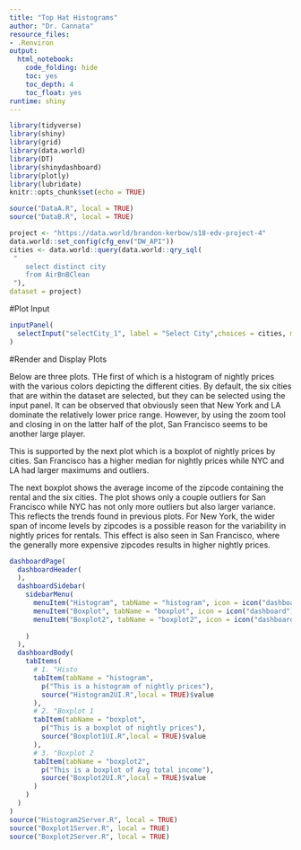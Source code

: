 ```yaml
---
title: "Top Hat Histograms"
author: "Dr. Cannata"
resource_files:
- .Renviron
output:
  html_notebook:
    code_folding: hide
    toc: yes
    toc_depth: 4
    toc_float: yes
runtime: shiny
---
```



```r
library(tidyverse)
library(shiny)
library(grid)
library(data.world)
library(DT)
library(shinydashboard)
library(plotly)
library(lubridate)
knitr::opts_chunk$set(echo = TRUE)
```



```r
source("DataA.R", local = TRUE)
source("DataB.R", local = TRUE)


```


```r
project <- "https://data.world/brandon-kerbow/s18-edv-project-4" 
data.world::set_config(cfg_env("DW_API")) 
cities <- data.world::query(data.world::qry_sql(
 "   
	select distinct city 
	from AirBnBClean
 "), 
dataset = project)
```
#Plot Input

```r
inputPanel(
  selectInput("selectCity_1", label = "Select City",choices = cities, multiple=TRUE, selected=c("DC","NYC","LA","SF","Chicago","Boston"))
)
```


#Render and Display Plots

Below are three plots. THe first of which is a histogram of nightly prices with the various colors depicting the different cities. By default, the six cities that are within the dataset are selected, but they can be selected using the input panel. It can be observed that obviously seen that New York and LA dominate the relatively lower price range. However, by using the zoom tool and closing in on the latter half of the plot, San Francisco seems to be another large player. 

This is supported by the next plot which is a boxplot of nightly prices by cities. San Francisco has a higher median for nightly prices while NYC and LA had larger maximums and outliers.

The next boxplot shows the average income of the zipcode containing the rental and the six cities. The plot shows only a couple outliers for San Francisco while NYC has not only more outliers but also larger variance. This reflects the trends found in previous plots. For New York, the wider span of income levels by zipcodes is a possible reason for the variability in nightly prices for rentals. This effect is also seen in San Francisco, where the generally more expensive zipcodes results in higher nightly prices.


```r
dashboardPage(
  dashboardHeader(
  ),
  dashboardSidebar(
    sidebarMenu(
      menuItem("Histogram", tabName = "histogram", icon = icon("dashboard")),
      menuItem("Boxplot", tabName = "boxplot", icon = icon("dashboard")),
      menuItem("Boxplot2", tabName = "boxplot2", icon = icon("dashboard"))
      
    )
  ),
  dashboardBody(
    tabItems(
      # 1. "Histo
      tabItem(tabName = "histogram",
        p("This is a histogram of nightly prices"),
        source("Histogram2UI.R",local = TRUE)$value
      ),
      # 2. "Boxplot 1
      tabItem(tabName = "boxplot",
        p("This is a boxplot of nightly prices"),
        source("Boxplot1UI.R",local = TRUE)$value
      ),
      # 3. "Boxplot 2
      tabItem(tabName = "boxplot2",
        p("This is a boxplot of Avg total income"),
        source("Boxplot2UI.R",local = TRUE)$value
      )
    )
  )
)
source("Histogram2Server.R", local = TRUE)
source("Boxplot1Server.R", local = TRUE)
source("Boxplot2Server.R", local = TRUE)


```
